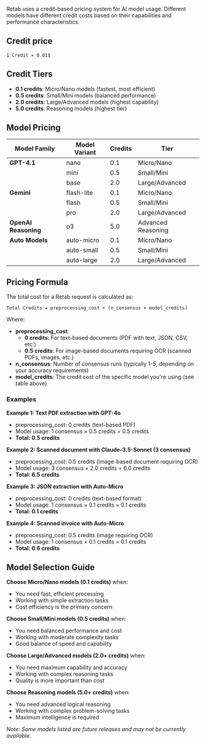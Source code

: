 Retab uses a credit-based pricing system for AI model usage. Different models have different credit costs based on their capabilities and performance characteristics.

## Credit price

`1 Credit = 0.01$`

## Credit Tiers

- **0.1 credits**: Micro/Nano models (fastest, most efficient)
- **0.5 credits**: Small/Mini models (balanced performance)
- **2.0 credits**: Large/Advanced models (highest capability)
- **5.0 credits**: Reasoning models (highest tier)

## Model Pricing

| Model Family | Model Variant | Credits | Tier |
|--------------|---------------|---------|------|
| **GPT-4.1** | nano | 0.1 | Micro/Nano |
| | mini | 0.5 | Small/Mini |
| | base | 2.0 | Large/Advanced |
| **Gemini** | flash-lite | 0.1 | Micro/Nano |
| | flash | 0.5 | Small/Mini |
| | pro | 2.0 | Large/Advanced |
| **OpenAI Reasoning** | o3 | 5.0 | Advanced Reasoning |
| **Auto Models** | auto-micro | 0.1 | Micro/Nano |
| | auto-small | 0.5 | Small/Mini |
| | auto-large | 2.0 | Large/Advanced |

## Pricing Formula

The total cost for a Retab request is calculated as:

```
Total Credits = preprocessing_cost + (n_consensus × model_credits)
```

Where:
- **preprocessing_cost**: 
  - **0 credits**: For text-based documents (PDF with text, JSON, CSV, etc.)
  - **0.5 credits**: For image-based documents requiring OCR (scanned PDFs, images, etc.)
- **n_consensus**: Number of consensus runs (typically 1-5, depending on your accuracy requirements)
- **model_credits**: The credit cost of the specific model you're using (see table above)

### Examples

**Example 1: Text PDF extraction with GPT-4o**
- preprocessing_cost: 0 credits (text-based PDF)
- Model usage: 1 consensus × 0.5 credits = 0.5 credits
- **Total: 0.5 credits**

**Example 2: Scanned document with Claude-3.5-Sonnet (3 consensus)**
- preprocessing_cost: 0.5 credits (image-based document requiring OCR)
- Model usage: 3 consensus × 2.0 credits = 6.0 credits
- **Total: 6.5 credits**

**Example 3: JSON extraction with Auto-Micro**
- preprocessing_cost: 0 credits (text-based format)
- Model usage: 1 consensus × 0.1 credits = 0.1 credits  
- **Total: 0.1 credits**

**Example 4: Scanned invoice with Auto-Micro**
- preprocessing_cost: 0.5 credits (image requiring OCR)
- Model usage: 1 consensus × 0.1 credits = 0.1 credits
- **Total: 0.6 credits**

## Model Selection Guide

**Choose Micro/Nano models (0.1 credits)** when:
- You need fast, efficient processing
- Working with simple extraction tasks
- Cost efficiency is the primary concern

**Choose Small/Mini models (0.5 credits)** when:
- You need balanced performance and cost
- Working with moderate complexity tasks
- Good balance of speed and capability

**Choose Large/Advanced models (2.0+ credits)** when:
- You need maximum capability and accuracy
- Working with complex reasoning tasks
- Quality is more important than cost

**Choose Reasoning models (5.0+ credits)** when:
- You need advanced logical reasoning
- Working with complex problem-solving tasks
- Maximum intelligence is required

*Note: Some models listed are future releases and may not be currently available.*
